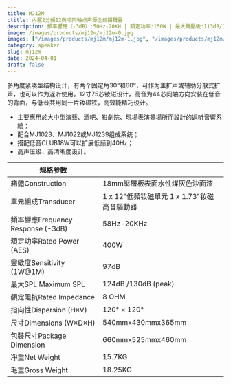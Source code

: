 ```yaml
---
title: MJ12M
ctitle: 內置2分頻12英寸同軸点声源全频揚聲器
description: 頻率響應（-3dB）:50Hz-20KH | 額定功率:150W | 最大聲壓級:113dB/119dB
image: /images/products/mj12m/mj12m-0.jpg
images: ["/images/products/mj12m/mj12m-1.jpg", "/images/products/mj12m/mj12m-2.jpg", "/images/products/mj12m/mj12m-3.jpg"]
category: speaker
slug: mj12m
date: 2024-04-01
draft: false
---
```


  
多角度紧凑型结构设计，有两个固定角30°和60°，可作为主扩声或辅助分散式扩声，也可以作为返听使用。12寸75芯钕磁设计，高音为44芯同轴方向安装在低音的背面，与低音共用同一片钕磁铁，高效能精巧设计。  

  * 主要應用於大中型演藝、酒吧、影劇院、現場表演等場所而設計的返听音響系統；  
  * 配合MJ1023、MJ1022或MJ1239组成系统；
  * 搭配低音CLUB18W可以扩展低频到40Hz；
  * 高声压级、高清晰度设计。


| 规格参数        |              |
| ------------- | -------------------------------------- |
| 箱體Construction                | 18mm壓層板表面水性煤灰色沙面漆           | 
| 單元組成Transducer                | 1 x 12"低頻钕磁單元  1 x 1.73"钕磁高音驅動器 |
| 頻率響應Frequency Response (-3dB) | 58Hz-20KHz                  |
| 額定功率Rated Power (AES)         | 400W                        |
| 靈敏度Sensitivity (1W@1M)        | 97dB                        |
| 最大SPL Maximum SPL             | 124dB /130dB (peak)         |
| 額定阻抗Rated Impedance           | 8 OHM                       |
| 指向性Dispersion (H×V)           | 120° × 120°                 |
| 尺寸Dimensions (W×D×H)          | 540mmx430mmx365mm           |
| 包裝尺寸Package Dimension         | 660mmx525mmx460mm           |
| 凈重Net Weight                  | 15.7KG                      |
| 毛重Gross Weight                | 18.25KG                     |


